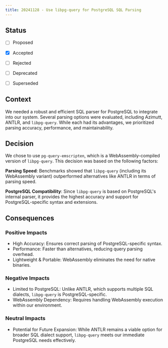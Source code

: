 ```yaml
---
title: 20241128 - Use libpg-query for PostgreSQL SQL Parsing
---
```


## Status

- [ ] Proposed
- [x] Accepted
- [ ] Rejected
- [ ] Deprecated
- [ ] Superseded


## Context

We needed a robust and efficient SQL parser for PostgreSQL to integrate into our system. Several parsing options were evaluated, including Azimutt, ANTLR, and ``libpg-query``. While each had its advantages, we prioritized parsing accuracy, performance, and maintainability.

## Decision

We chose to use ``pg-query-emscripten``, which is a WebAssembly-compiled version of ``libpg-query``. This decision was based on the following factors:

**Parsing Speed**: Benchmarks showed that ``libpg-query`` (including its WebAssembly variant) outperformed alternatives like ANTLR in terms of parsing speed.

**PostgreSQL Compatibility**: Since ``libpg-query`` is based on PostgreSQL's internal parser, it provides the highest accuracy and support for PostgreSQL-specific syntax and extensions.

## Consequences

### Positive Impacts

- High Accuracy: Ensures correct parsing of PostgreSQL-specific syntax.
- Performance: Faster than alternatives, reducing query parsing overhead.
- Lightweight & Portable: WebAssembly eliminates the need for native binaries.

### Negative Impacts

- Limited to PostgreSQL: Unlike ANTLR, which supports multiple SQL dialects, ``libpg-query`` is PostgreSQL-specific.
- WebAssembly Dependency: Requires handling WebAssembly execution within our environment.

### Neutral Impacts

- Potential for Future Expansion: While ANTLR remains a viable option for broader SQL dialect support, ``libpg-query`` meets our immediate PostgreSQL needs effectively.
